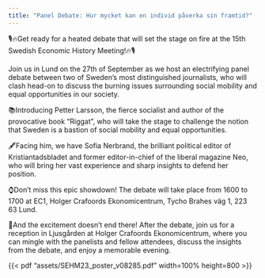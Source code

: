 ```yaml
---
title: "Panel Debate: Hur mycket kan en individ påverka sin framtid?"
---
```


🎙️🔥Get ready for a heated debate that will set the stage on fire at the 15th Swedish Economic History Meeting!🔥🎙️

Join us in Lund on the 27th of September as we host an electrifying panel debate between two of Sweden's most distinguished journalists, who will clash head-on to discuss the burning issues surrounding social mobility and equal opportunities in our society.

📚Introducing Petter Larsson, the fierce socialist and author of the provocative book "Riggat", who will take the stage to challenge the notion that Sweden is a bastion of social mobility and equal opportunities.

🖋️Facing him, we have Sofia Nerbrand, the brilliant political editor of Kristiantadsbladet and former editor-in-chief of the liberal magazine Neo, who will bring her vast experience and sharp insights to defend her position.

⌚️Don't miss this epic showdown! The debate will take place from 1600 to 1700 at EC1, Holger Crafoords Ekonomicentrum, Tycho Brahes väg 1, 223 63 Lund.

🥂And the excitement doesn't end there! After the debate, join us for a reception in Ljusgården at Holger Crafoords Ekonomicentrum, where you can mingle with the panelists and fellow attendees, discuss the insights from the debate, and enjoy a memorable evening.

{{< pdf "assets/SEHM23_poster_v08285.pdf" width=100% height=800 >}}
